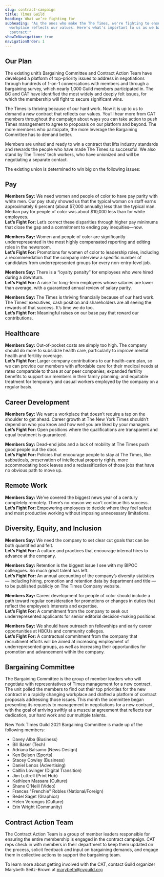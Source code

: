 ```yaml
---
slug: contract-campaign
title: Times Guild
heading: What we’re fighting for
subheading: "As the ones who make the The Times, we're fighting to ensure our
  workplace reflects our values. Here's what's important to us as we bargain our
  contract:"
showInNavigation: true
navigationOrder: 1
---
```

## Our Plan

The existing unit’s Bargaining Committee and Contract Action Team have developed a platform of top-priority issues to address in negotiations through hundreds of 1-on-1 conversations with members and through a bargaining survey, which nearly 1,000 Guild members participated in. The BC and CAT have identified the most widely and deeply felt issues, for which the membership will fight to secure significant wins.

The Times is thriving because of our hard work. Now it is up to us to demand a new contract that reflects our values. You’ll hear more from CAT members throughout the campaign about ways you can take action to push Times management to agree to proposals on our platform and beyond. The more members who participate, the more leverage the Bargaining Committee has to demand better.

Members are united and ready to win a contract that lifts industry standards and rewards the people who have made The Times so successful. We also stand by The Times' tech workers, who have unionized and will be negotiating a separate contact.

The existing union is determined to win big on the following issues:

## Pay

**Members Say:** We need women and people of color to have pay parity with white men. Our pay study showed us that the typical woman on staff earns approximately 6 percent (about $7,000 annually) less than the typical man. Median pay for people of color was about $10,000 less than for white employees.\
**Let’s Fight For:** Let’s correct these disparities through higher pay minimums that close the gap and a commitment to ending pay inequities—now.

**Members Say:** Women and people of color are significantly underrepresented in the most highly compensated reporting and editing roles in the newsroom.\
**Let’s Fight For:** Promotions for women of color to leadership roles, including a recommendation that the company interview a specific number of candidates from underrepresented groups for every non-entry-level job. 

**Members Say:** There is a “loyalty penalty” for employees who were hired during a downturn.\
**Let’s Fight For:** A raise for long-term employees whose salaries are lower than average, with a guaranteed annual review of salary parity. 

**Members Say:** The Times is thriving financially because of our hard work. The Times’ executives, cash position and shareholders are all seeing the rewards of that success. It’s time we do too.\
**Let’s Fight For:** Meaningful raises on our base pay that reward our contributions.

## Healthcare

**Members Say:** Out-of-pocket costs are simply too high. The company should do more to subsidize health care, particularly to improve mental health and fertility coverage.\
**Let’s Fight For:** Larger company contributions to our health-care plan, so we can provide our members with affordable care for their medical needs at rates comparable to those at our peer companies; expanded fertility benefits to support our members in their family planning; and equitable treatment for temporary and casual workers employed by the company on a regular basis.

## Career Development

**Members Say:** We want a workplace that doesn’t require a tap on the shoulder to get ahead. Career growth at The New York Times shouldn’t depend on who you know and how well you are liked by your managers.\
**Let’s Fight For:** Open positions where the qualifications are transparent and equal treatment is guaranteed.

**Members Say:** Dead-end jobs and a lack of mobility at The Times push good people out the door.\
**Let’s Fight For:** Policies that encourage people to stay at The Times, like sabbaticals, preservation of intellectual property rights, more accommodating book leaves and a reclassification of those jobs that have no obvious path to move up.

## Remote Work

**Members Say:** We’ve covered the biggest news year of a century completely remotely. There’s no reason we can’t continue this success.\
**Let’s Fight For:** Empowering employees to decide where they feel safest and most productive working without imposing unnecessary limitations.

## Diversity, Equity, and Inclusion

**Members Say:** We need the company to set clear cut goals that can be both quantified and felt.\
**Let’s Fight For:** A culture and practices that encourage internal hires to advance at the company.

**Members Say:** Retention is the biggest issue I see with my BIPOC colleagues. So much great talent has left.\
**Let’s Fight For:** An annual accounting of the company’s diversity statistics — including hiring, promotion and retention data by department and title — to be published publicly on The Times Company website.

**Members Say:** Career development for people of color should include a path toward regular consideration for promotions or changes in duties that reflect the employee’s interests and expertise.\
**Let’s Fight For:** A commitment from the company to seek out underrepresented applicants for senior editorial decision-making positions.

**Members Say:** We should have outreach on fellowships and early career opportunities at HBCUs and community colleges.\
**Let’s Fight For:** A contractual commitment from the company that recruitment efforts will be aimed at increasing employment of underrepresented groups, as well as increasing their opportunities for promotion and advancement within the company.

## Bargaining Committee

The Bargaining Committee is the group of member leaders who will negotiate with representatives of Times management for a new contract. The unit polled the members to find out their top priorities for the new contract in a rapidly changing workplace and drafted a platform of contract proposals addressing those issues. This month the committee began presenting its requests to management in negotiations for a new contract, with the goal of arriving swiftly at a muscular agreement that reflects our dedication, our hard work and our multiple talents.

New York Times Guild 2021 Bargaining Committee is made up of the following members:

* Davey Alba (Business)
* Bill Baker (Tech)
* Adriana Balsamo (News Design)
* Ken Belson (Sports)
* Stacey Cowley (Business)
* Daniel Lenos (Advertising)
* Caitlin Lovinger (Digital Transition)
* Jim Luttrell (Print Hub)
* Kathleen Massara (Culture)
* Shane O'Neill (Video)
* Frances "Frenchie" Robles (National/Foreign)
* Bedel Saget (Graphics)
* Helen Verongos (Culture)
* Erin Wright (Community)

## Contract Action Team

The Contract Action Team is a group of member leaders responsible for ensuring the entire membership is engaged in the contract campaign. CAT reps check in with members in their department to keep them updated on the process, solicit feedback and input on bargaining demands, and engage them in collective actions to support the bargaining team.

To learn more about getting involved with the CAT, contact Guild organizer Marybeth Seitz-Brown at [marybeth@nyguild.org](mailto:marybeth@nyguild.org)